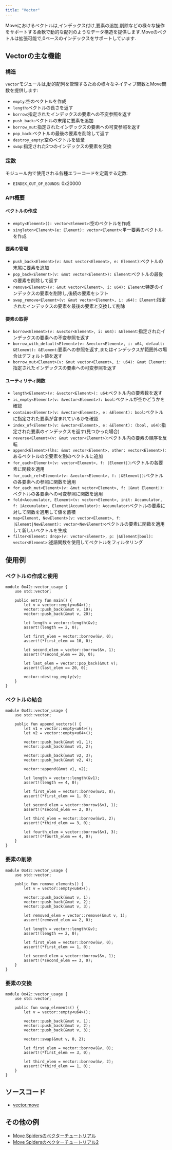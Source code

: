```yaml
---
title: "Vector"
---
```






Moveにおけるベクトルは,インデックス付け,要素の追加,削除などの様々な操作をサポートする柔軟で動的な配列のようなデータ構造を提供します.Moveのベクトルは拡張可能で,0ベースのインデックスをサポートしています.

## Vectorの主な機能

### 構造

`vector`モジュールは,動的配列を管理するための様々なネイティブ関数とMove関数を提供します:

- `empty`:空のベクトルを作成
- `length`:ベクトルの長さを返す
- `borrow`:指定されたインデックスの要素への不変参照を返す
- `push_back`:ベクトルの末尾に要素を追加
- `borrow_mut`:指定されたインデックスの要素への可変参照を返す
- `pop_back`:ベクトルの最後の要素を削除して返す
- `destroy_empty`:空のベクトルを破棄
- `swap`:指定された2つのインデックスの要素を交換

### 定数

モジュール内で使用される各種エラーコードを定義する定数:

- `EINDEX_OUT_OF_BOUNDS`: 0x20000

### API概要

#### ベクトルの作成

- `empty<Element>(): vector<Element>`:空のベクトルを作成
- `singleton<Element>(e: Element): vector<Element>`:単一要素のベクトルを作成

#### 要素の管理

- `push_back<Element>(v: &mut vector<Element>, e: Element)`:ベクトルの末尾に要素を追加
- `pop_back<Element>(v: &mut vector<Element>): Element`:ベクトルの最後の要素を削除して返す
- `remove<Element>(v: &mut vector<Element>, i: u64): Element`:特定のインデックスの要素を削除し,後続の要素をシフト
- `swap_remove<Element>(v: &mut vector<Element>, i: u64): Element`:指定されたインデックスの要素を最後の要素と交換して削除

#### 要素の取得

- `borrow<Element>(v: &vector<Element>, i: u64): &Element`:指定されたインデックスの要素への不変参照を返す
- `borrow_with_default<Element>(v: &vector<Element>, i: u64, default: &Element): &Element`:要素への参照を返す,またはインデックスが範囲外の場合はデフォルト値を返す
- `borrow_mut<Element>(v: &mut vector<Element>, i: u64): &mut Element`:指定されたインデックスの要素への可変参照を返す

#### ユーティリティ関数

- `length<Element>(v: &vector<Element>): u64`:ベクトル内の要素数を返す
- `is_empty<Element>(v: &vector<Element>): bool`:ベクトルが空かどうかを確認
- `contains<Element>(v: &vector<Element>, e: &Element): bool`:ベクトルに指定された要素が含まれているかを確認
- `index_of<Element>(v: &vector<Element>, e: &Element): (bool, u64)`:指定された要素のインデックスを返す(見つかった場合)
- `reverse<Element>(v: &mut vector<Element>)`:ベクトル内の要素の順序を反転
- `append<Element>(lhs: &mut vector<Element>, other: vector<Element>)`:あるベクトルの全要素を別のベクトルに追加
- `for_each<Element>(v: vector<Element>, f: |Element|)`:ベクトルの各要素に関数を適用
- `for_each_ref<Element>(v: &vector<Element>, f: |&Element|)`:ベクトルの各要素への参照に関数を適用
- `for_each_mut<Element>(v: &mut vector<Element>, f: |&mut Element|)`:ベクトルの各要素への可変参照に関数を適用
- `fold<Accumulator, Element>(v: vector<Element>, init: Accumulator, f: |Accumulator, Element|Accumulator): Accumulator`:ベクトルの要素に対して関数を適用して値を蓄積
- `map<Element, NewElement>(v: vector<Element>, f: |Element|NewElement): vector<NewElement>`:ベクトルの要素に関数を適用して新しいベクトルを生成
- `filter<Element: drop>(v: vector<Element>, p: |&Element|bool): vector<Element>`:述語関数を使用してベクトルをフィルタリング

## 使用例

### ベクトルの作成と使用

```move filename="vector.move"
module 0x42::vector_usage {
    use std::vector;

    public entry fun main() {
        let v = vector::empty<u64>();
        vector::push_back(&mut v, 10);
        vector::push_back(&mut v, 20);

        let length = vector::length(&v);
        assert!(length == 2, 0);

        let first_elem = vector::borrow(&v, 0);
        assert!(*first_elem == 10, 0);

        let second_elem = vector::borrow(&v, 1);
        assert!(*second_elem == 20, 0);

        let last_elem = vector::pop_back(&mut v);
        assert!(last_elem == 20, 0);

        vector::destroy_empty(v);
    }
}
```

### ベクトルの結合

```move filename="vector.move"
module 0x42::vector_usage {
    use std::vector;

    public fun append_vectors() {
        let v1 = vector::empty<u64>();
        let v2 = vector::empty<u64>();

        vector::push_back(&mut v1, 1);
        vector::push_back(&mut v1, 2);

        vector::push_back(&mut v2, 3);
        vector::push_back(&mut v2, 4);

        vector::append(&mut v1, v2);

        let length = vector::length(&v1);
        assert!(length == 4, 0);

        let first_elem = vector::borrow(&v1, 0);
        assert!(*first_elem == 1, 0);

        let second_elem = vector::borrow(&v1, 1);
        assert!(*second_elem == 2, 0);

        let third_elem = vector::borrow(&v1, 2);
        assert!(*third_elem == 3, 0);

        let fourth_elem = vector::borrow(&v1, 3);
        assert!(*fourth_elem == 4, 0);
    }
}
```

### 要素の削除

```move filename="vector.move"
module 0x42::vector_usage {
    use std::vector;

    public fun remove_elements() {
        let v = vector::empty<u64>();

        vector::push_back(&mut v, 1);
        vector::push_back(&mut v, 2);
        vector::push_back(&mut v, 3);

        let removed_elem = vector::remove(&mut v, 1);
        assert!(removed_elem == 2, 0);

        let length = vector::length(&v);
        assert!(length == 2, 0);

        let first_elem = vector::borrow(&v, 0);
        assert!(*first_elem == 1, 0);

        let second_elem = vector::borrow(&v, 1);
        assert!(*second_elem == 3, 0);
    }
}
```

### 要素の交換

```move filename="vector.move"
module 0x42::vector_usage {
    use std::vector;

    public fun swap_elements() {
        let v = vector::empty<u64>();

        vector::push_back(&mut v, 1);
        vector::push_back(&mut v, 2);
        vector::push_back(&mut v, 3);

        vector::swap(&mut v, 0, 2);

        let first_elem = vector::borrow(&v, 0);
        assert!(*first_elem == 3, 0);

        let third_elem = vector::borrow(&v, 2);
        assert!(*third_elem == 1, 0);
    }
}
```

## ソースコード

- [vector.move](https://github.com/aptos-labs/aptos-core/blob/main/third_party/move/move-stdlib/sources/vector.move)

## その他の例

- [Move Spidersのベクターチュートリアル](https://movespiders.com/courses/modules/datastructures/lessonId/1)
- [Move Spidersのベクターチュートリアル2](https://movespiders.com/courses/modules/basics/lessonId/7)
